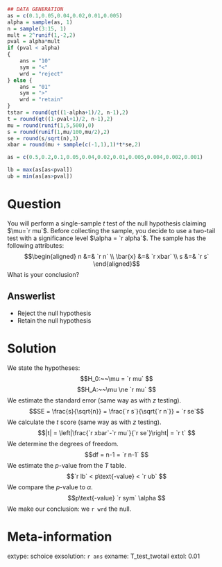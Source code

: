 ```r
## DATA GENERATION
as = c(0.1,0.05,0.04,0.02,0.01,0.005)
alpha = sample(as, 1)
n = sample(3:15, 1)
mult = 2^runif(1,-2,2)
pval = alpha*mult
if (pval < alpha)
{
    ans = "10"
    sym = "<"
    wrd = "reject"
} else {
    ans = "01"
    sym = ">"
    wrd = "retain"
}
tstar = round(qt((1-alpha+1)/2, n-1),2)
t = round(qt((1-pval+1)/2, n-1),2)
mu = round(runif(1,5,500),0)
s = round(runif(1,mu/100,mu/2),2)
se = round(s/sqrt(n),3)
xbar = round(mu + sample(c(-1,1),1)*t*se,2)

as = c(0.5,0.2,0.1,0.05,0.04,0.02,0.01,0.005,0.004,0.002,0.001)

lb = max(as[as<pval])
ub = min(as[as>pval])
```

Question
========

You will perform a single-sample $t$ test of the null hypothesis claiming $\mu=`r mu`$. Before collecting the sample, you decide to use a two-tail test with a significance level $\alpha = `r alpha`$.  The sample has the following attributes:
$$\begin{aligned}
n &=& `r n` \\
\bar{x} &=& `r xbar` \\
s &=& `r s`
\end{aligned}$$
What is your conclusion?

Answerlist
----------
* Reject the null hypothesis
* Retain the null hypothesis


Solution
========

We state the hypotheses:
$$H_0:~~\mu = `r mu` $$
$$H_A:~~\mu \ne `r mu` $$
We estimate the standard error (same way as with $z$ testing).
$$SE = \frac{s}{\sqrt{n}} =  \frac{`r s`}{\sqrt{`r n`}} = `r se`$$
We calculate the $t$ score (same way as with $z$ testing).
$$|t| = \left|\frac{`r xbar`-`r mu`}{`r se`}\right| = `r t` $$
We determine the degrees of freedom.
$$df = n-1 = `r n-1` $$
We estimate the $p$-value from the $T$ table.
$$`r lb` < p\text{-value} < `r ub` $$
We compare the $p$-value to $\alpha$.
$$p\text{-value} `r sym` \alpha $$
We make our conclusion: we `r wrd` the null. 


Meta-information
============
extype: schoice
exsolution: `r ans`
exname: T_test_twotail
extol: 0.01
